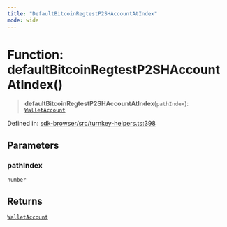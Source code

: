 ```yaml
---
title: "DefaultBitcoinRegtestP2SHAccountAtIndex"
mode: wide
---
```

  
# Function: defaultBitcoinRegtestP2SHAccountAtIndex()

> **defaultBitcoinRegtestP2SHAccountAtIndex**(`pathIndex`): [`WalletAccount`](../WalletAccount/readme)

Defined in: [sdk-browser/src/turnkey-helpers.ts:398](https://github.com/tkhq/sdk/blob/94193410cf3571aa019a0b9408107eeb43e39e16/packages/sdk-browser/src/turnkey-helpers.ts#L398)

## Parameters

### pathIndex

`number`

## Returns

[`WalletAccount`](../WalletAccount/readme)
